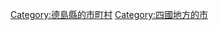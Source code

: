 {{Commonscat|Naruto, Tokushima}}
{{Catmore}}

{{DEFAULTSORT:Naruto-shi}}
[[Category:德島縣的市町村|Category:德島縣的市町村]]
[[Category:四國地方的市|Category:四國地方的市]]